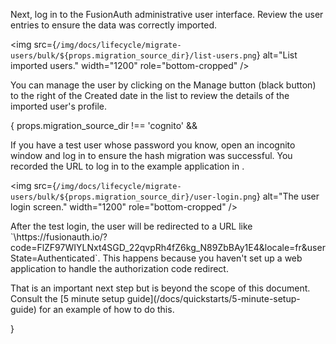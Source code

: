 
Next, log in to the FusionAuth administrative user interface. Review the user entries to ensure the data was correctly imported.

<img src={`/img/docs/lifecycle/migrate-users/bulk/${props.migration_source_dir}/list-users.png`} alt="List imported users." width="1200" role="bottom-cropped" />

You can manage the user by clicking on the <InlineUIElement>Manage</InlineUIElement> button (black button) to the right of the <InlineUIElement>Created</InlineUIElement> date in the list to review the details of the imported user's profile.

{ props.migration_source_dir !== 'cognito' &&
  <div>
  <p>
  If you have a test user whose password you know, open an incognito window and log in to ensure the hash migration was successful. You recorded the URL to log in to the example application in <ScrollRef target="Create a Test Application" />.
  </p>

  <img src={`/img/docs/lifecycle/migrate-users/bulk/${props.migration_source_dir}/user-login.png`} alt="The user login screen." width="1200" role="bottom-cropped" />

  <p>After the test login, the user will be redirected to a URL like `\https://fusionauth.io/?code=FlZF97WIYLNxt4SGD_22qvpRh4fZ6kg_N89ZbBAy1E4&locale=fr&userState=Authenticated`. This happens because you haven't set up a web application to handle the authorization code redirect.</p>

  <p>That is an important next step but is beyond the scope of this document. Consult the [5 minute setup guide](/docs/quickstarts/5-minute-setup-guide) for an example of how to do this.</p>
  </div>
}
